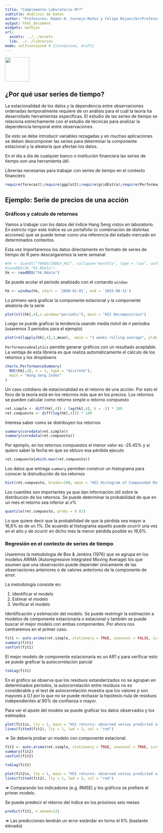 ```yaml
---
title: "Complemento Laboratorio Nº7"
subtitle: Análisis de Datos
author: "Profesores: Ramón H. Cornejo-Muñoz y Felipe Rojas</br>Profesor Ayudante de Laboratorio: Mauricio Vargas</br>Ayudantes: Franco Mansilla y Mauricio Díaz</br></br>Universidad Nacional Andrés Bello"
output: html_document
widgets: mathjax
url:
  assets: ../../assets
  lib: ../../libraries
mode: selfcontained # {standalone, draft}
---
```


<a href='http://creativecommons.org/licenses/by-nc-sa/3.0/'>
    <img width = '80px' src = 'http://mirrors.creativecommons.org/presskit/buttons/88x31/png/by-nc-sa.png'>
</a>

## ¿Por qué usar series de tiempo?

La estacionalidad de los datos y la dependencia entre observaciones ordenadas temporalmente requiere de un análisis para el cuál la teoría ha desarrollado herramientas específicas. El estudio de las series de tiempo se relaciona estrechamente con el estudio de técnicas para analizar la dependencia temporal entre observaciones.

De esto se debe introducir variables rezagadas y en muchas aplicaciones se deben descomponer las series para determinar la componente estacional y la aleatoria que afectan los datos.

En el día a día de cualquier banco o institución financiera las series de tiempo son una herramienta útil.

Librerías necesarias para trabajar con series de tiempo en el contexto financiero
```r
require(forecast);require(ggplot2);require(gridExtra);require(PerformanceAnalytics);require(quantmod);require(Quandl);require(reshape)
```

## Ejemplo: Serie de precios de una acción

### Gráficos y calculo de retornos

Vamos a trabajar con los datos del índice Hang Seng vistos en laboratorio. En estricto rigor este índice es un portafolio (o combinación de distintas acciones) que se puede tomar como una referencia del estado mercado en determinados contextos. 

Esta vez importaremos los datos directamente en formato de series de tiempo de R pero descargaremos la serie semanal
```r
#hk <- Quandl("YAHOO/INDEX_HSI", collapse="monthly", type = "zoo", authcode = "...")
#saveRDS(hk,"hk.RData")
hk <- readRDS("hk.Rdata")
```

Se puede acotar el periodo analizado con el comando `window`
```r
hk <- window(hk, start = '2000-01-01', end = '2015-08-31')
```

Lo primero será graficar la componente estacional y la componente aleatoria de la serie
```r
plot(stl(hk[,4],s.window="periodic"), main = "HSI Decomposition")
```

Luego se puede graficar la tendencia usando media móvil de $n$ periodos (usaremos 3 periodos para el ejemplo)
```r
plot(rollapply(hk[,4],3,mean),  main = "3 weeks rolling average", ylab = "Price")
```

`PerformanceAnalytics` permite generar gráficos con un resultado aceptable. La ventaja de esta librería es que realiza automáticamente el cálculo de los retornos y los dropdowns
```r
charts.PerformanceSummary(
  ROC(hk[,4], n = 1, type = "discrete"),
  main = "Hang Seng Index"
)
```

Un caso cotidiano de estacionalidad es el retorno de una acción. Por esto el foco de la teoría está en los retornos más que en los precios. Los retornos se pueden calcular como retorno simple o retorno compuesto
```r
ret.simple <- diff(hk[,4]) / lag(hk[,4], k = -1) * 100
ret.compuesto <- diff(log(hk[,4])) * 100
```

Interesa saber como se distribuyen los retornos
```r
summary(coredata(ret.simple))
summary(coredata(ret.compuesto))
```

Por ejemplo, en los retornos compuestos el menor valor es -25.45% y si quiero saber la fecha en que se obtuvo esa pérdida ejecuto
```r
ret.compuesto[which.max(ret.compuesto)]
```

Los datos que entrega `summary` permiten construir un histograma para conocer la distruibución de los retornos
```r
hist(ret.compuesto, breaks=100, main = "HSI Histogram of Compounded Returns", col = "royalblue", xlab="%")
```

Los cuantiles son importantes ya que dan información útil sobre la distribución de los retornos. Se puede determinar la probabilidad de que en un mes el retorno sea inferior al $x$% 
```r
quantile(ret.compuesto, probs = 0.01)
```
Lo que quiere decir que la probabilidad de que la pérdida sea mayor a 16,6% es de un 1%. De acuerdo al histograma aquello puede ocurrir una vez en el año y de ocurrir en dicho mes la menor pérdida posible es 16,6%. 

### Regresión en el contexto de series de tiempo

Usaremos la metodología de Box & Jenkins (1976) que se agrupa en los modelos ARIMA (Autoregressive Integrated Moving Average) los que asumen que una observación puede depender únicamente de las observaciones anteriores o de valores anteriores de la componente de error.

La metodología consiste en:

1. Identificar el modelo
2. Estimar el modelo
3. Verificar el modelo

Identificación y estimación del modelo. Se puede restringir la estimación a modelos de componente estacionaria o estacional y también se puede buscar el mejor modelo con ambas componentes. Por ahora nos centraremos en el primer caso.
```r
fit1 <- auto.arima(ret.simple, stationary = TRUE, seasonal = FALSE, ic="aic")
summary(fit1)
confint(fit1)
```
El mejor modelo de componente estacionaria es un AR1 y para verificar esto se puede graficar la autocorrelación parcial
```r
tsdiag(fit1)
```

En el gráfico se observa que los residuos estandarizados no se agrupan en determinados periodos, la autocorrelación entre residuos no es considerable y el test de autocorrelación muestra que los valores $p$ son mayores a 0,1  por lo que no se puede rechazar la hipótesis nula de residuos independientes al 90% de confianza o mayor.

Para ver el ajuste del modelo se puede graficar los datos observados y los estimados
```r
plot(fit1$x, lty = 1, main = "HSI returns: observed versus predicted values", ylab = "Return (%)", xlab = "Date")
lines(fitted(fit1), lty = 1, lwd = 2, col = "red")
```

$\Longrightarrow$ Se debería probar un modelo con componente estacional.

```r
fit2 <- auto.arima(ret.simple, stationary = TRUE, seasonal = TRUE, ic="aic")
summary(fit2)
confint(fit2)
```
```r
tsdiag(fit2)
```
```r
plot(fit2$x, lty = 1, main = "HSI returns: observed versus predicted values", ylab = "Return (%)", xlab = "Date")
lines(fitted(fit2), lty = 1, lwd = 2, col = "red")
```

$\Longrightarrow$ Comparando los indicadores (e.g. RMSE) y los gráficos se prefiere el primer modelo.

Se puede predecir el retorno del índice en los próximos seis meses
```r
predict(fit1, n.ahead=12)
```

$\Longrightarrow$ Las predicciones tendrán un error estándar en torno el 6% (bastante elevado)


